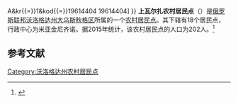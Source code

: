 {{Infobox Settlement
| official_name = 上瓦尔扎农村居民点
| native_name = Сельское поселение Верхневарженское
| settlement_type = [[农村居民点|农村居民点]]
| subdivision_type = [[国家|国家]]
| subdivision_type1 = [[州_(俄罗斯)|州]]
| subdivision_type2 = [[区_(苏联)|区]]
| subdivision_name = {{RUS}}
| subdivision_name1 = [[沃洛格达州|沃洛格达州]]
| subdivision_name2 = [[大乌斯秋格区|大乌斯秋格区]]
| seat_type = 行政中心
| seat = 米亚金尼齐诺
| population_as_of=2015
| population_footnotes = <ref name=stat />
| population_total = 202
| coordinates_display = inline,title
| pushpin_map = European Russia
| map_caption = 在[[歐洲俄羅斯|歐洲俄羅斯]]的位置
| latd = 60 | latm = 20 | lats = 5 | latNS = N
| longd = 46 | longm = 38 | longs = 38 | longEW = E
| timezone = [[莫斯科时间|MSK]]
| utc_offset = +3
| blank_name = [[俄罗斯市政土地区划代码|OKTMO编码]]
| blank_info = [http://classif.spb.ru/classificators/view/tma.php?st{{=}}A&kr{{=}}1&kod{{=}}19614404 19614404]
}}
'''上瓦尔扎农村居民点'''（{{lang-ru|Сельское поселение Верхневарженское}}）是[[俄罗斯联邦|俄罗斯联邦]][[沃洛格达州|沃洛格达州]][[大乌斯秋格区|大乌斯秋格区]]所属的一个[[农村居民点|农村居民点]]。其下辖有18个居民点，行政中心为米亚金尼齐诺。据2015年统计，该农村居民点的人口为202人。<ref name=stat>{{cite web |url=http://www.gks.ru/free_doc/doc_2015/bul_dr/mun_obr2015.rar |title=Численность населения Российской Федерации по муниципальным образованиям на 1 января 2015 года |accessdate=2015-08-06 |archiveurl=https://www.webcitation.org/6aaNzOlFO?url=http://www.gks.ru/free_doc/doc_2015/bul_dr/mun_obr2015.rar |archivedate=2015-08-06 |language=ru |deadurl=yes }}</ref>

== 参考文献 ==
{{reflist}}

{{Russia-stub}}

[[Category:沃洛格达州农村居民点|Category:沃洛格达州农村居民点]]